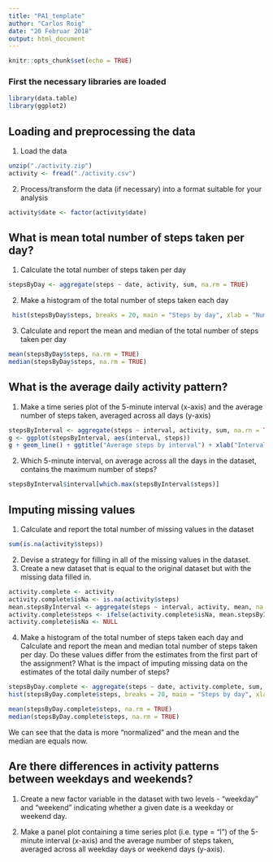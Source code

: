 ```yaml
---
title: "PA1_template"
author: "Carlos Roig"
date: "20 Februar 2018"
output: html_document
---
```


```r
knitr::opts_chunk$set(echo = TRUE)
```

### First the necessary libraries are loaded
```r
library(data.table)
library(ggplot2)
```

## Loading and preprocessing the data

1. Load the data
```r
unzip("./activity.zip")
activity <- fread("./activity.csv")
```

2. Process/transform the data (if necessary) into a format suitable for your analysis

```r
activity$date <- factor(activity$date)
```

## What is mean total number of steps taken per day?

1. Calculate the total number of steps taken per day

```r
stepsByDay <- aggregate(steps ~ date, activity, sum, na.rm = TRUE)
```

2. Make a histogram of the total number of steps taken each day

```r
 hist(stepsByDay$steps, breaks = 20, main = "Steps by day", xlab = "Number of steps")
```

3. Calculate and report the mean and median of the total number of steps taken per day

```r
mean(stepsByDay$steps, na.rm = TRUE)
median(stepsByDay$steps, na.rm = TRUE)
```

## What is the average daily activity pattern?

1. Make a time series plot of the 5-minute interval (x-axis) and the average number of steps taken, averaged across all days (y-axis)

```r
stepsByInterval <- aggregate(steps ~ interval, activity, sum, na.rn = TRUE)
g <- ggplot(stepsByInterval, aes(interval, steps))
g + geom_line() + ggtitle("Average steps by interval") + xlab("Interval") + ylab("Average steps")
```

2. Which 5-minute interval, on average across all the days in the dataset, contains the maximum number of steps?

```r
stepsByInterval$interval[which.max(stepsByInterval$steps)]
```


## Imputing missing values

1. Calculate and report the total number of missing values in the dataset 

```r
sum(is.na(activity$steps))
```

2. Devise a strategy for filling in all of the missing values in the dataset.
3. Create a new dataset that is equal to the original dataset but with the missing data filled in.

```r
activity.complete <- activity
activity.complete$isNa <- is.na(activity$steps)
mean.stepsByInterval <- aggregate(steps ~ interval, activity, mean, na.rn = TRUE)
activity.complete$steps <- ifelse(activity.complete$isNa, mean.stepsByInterval$steps, activity.complete$steps)
activity.complete$isNa <- NULL
```

4. Make a histogram of the total number of steps taken each day and Calculate and report the mean and median total number of steps taken per day. Do these values differ from the estimates from the first part of the assignment? What is the impact of imputing missing data on the estimates of the total daily number of steps?

```r
stepsByDay.complete <- aggregate(steps ~ date, activity.complete, sum, na.rm = TRUE)
hist(stepsByDay.complete$steps, breaks = 20, main = "Steps by day", xlab = "Number of steps")
```

```r
mean(stepsByDay.complete$steps, na.rm = TRUE)
median(stepsByDay.complete$steps, na.rm = TRUE)
```

We can see that the data is more "normalized" and the mean and the median are equals now.

## Are there differences in activity patterns between weekdays and weekends?

1. Create a new factor variable in the dataset with two levels - "weekday" and "weekend" indicating whether a given date is a weekday or weekend day.

2. Make a panel plot containing a time series plot (i.e. type = "l") of the 5-minute interval (x-axis) and the average number of steps taken, averaged across all weekday days or weekend days (y-axis).

